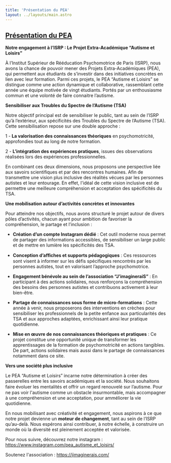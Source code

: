 ```yaml
---
title: 'Présentation du PEA'
layout: ../layouts/main.astro
---
```


<a href="/PEA--autisme-et-loisirs/" class="">
    <Puzzle forme="1" className="w-32 fill-yellow-500"><h2>Présentation du PEA</h2></Puzzle>
</a>

<b>Notre engagement à l’ISRP : Le Projet Extra-Académique “Autisme et Loisirs”</b>

À l’Institut Supérieur de Rééducation Psychomotrice de Paris (ISRP), nous avons la chance de pouvoir mener des Projets Extra-Académiques (PEA), qui permettent aux étudiants de s’investir dans des initiatives concrètes en lien avec leur formation. Parmi ces projets, le PEA “Autisme et Loisirs” se distingue comme une action dynamique et collaborative, rassemblant cette année une équipe motivée de vingt étudiants. Portés par un enthousiasme commun et une volonté de faire connaitre l’autisme.

<b>Sensibiliser aux Troubles du Spectre de l’Autisme (TSA)</b>

Notre objectif principal est de sensibiliser le public, tant au sein de l’ISRP qu’à l’extérieur, aux spécificités des Troubles du Spectre de l’Autisme (TSA). Cette sensibilisation repose sur une double approche :

1 - <b>La valorisation des connaissances théoriques</b> en psychomotricité, approfondies tout au long de notre formation.

2 - <b>L’intégration des expériences pratiques</b>, issues des observations réalisées lors des expériences professionnelles.

En combinant ces deux dimensions, nous proposons une perspective liée aux savoirs scientifiques et par des rencontres humaines. Afin de transmettre une vision plus inclusive des réalités vécues par les personnes autistes et leur entourage. En effet, l'idéal de cette vision inclusive est de permettre une meilleure compréhension et acceptation des spécificités du TSA.

<b>Une mobilisation autour d’activités concrètes et innovantes</b>

Pour atteindre nos objectifs, nous avons structuré le projet autour de divers pôles d’activités, chacun ayant pour ambition de favoriser la compréhension, le partage et l’inclusion :

- <b>Création d’un compte Instagram dédié</b> : Cet outil moderne nous permet de partager des informations accessibles, de sensibiliser un large public et de mettre en lumière les spécificités des TSA.

- <b>Conception d’aﬃches et supports pédagogiques</b> : Ces ressources sont visent à informer sur les défis spécifiques rencontrés par les personnes autistes, tout en valorisant l’approche psychomotrice.

- <b>Engagement bénévole au sein de l’association “J’imagineraiS”</b> : En participant à des actions solidaires, nous renforçons la compréhension des besoins des personnes autistes et contribuons activement à leur bien-être.

- <b>Partage de connaissances sous forme de micro-formations</b> : Cette année à venir, nous proposerons des interventions en crèches pour sensibiliser les professionnels de la petite enfance aux particularités des TSA et aux approches adaptées, enrichissant ainsi leur pratique quotidienne.

- <b>Mise en œuvre de nos connaissances théoriques et pratiques</b> : Ce projet constitue une opportunité unique de transformer les apprentissages de la formation de psychomotricité en actions tangibles. De part, actions solidaires mais aussi dans le partage de connaissances notamment dans ce site.

<b>Vers une société plus inclusive</b>

Le PEA “Autisme et Loisirs” incarne notre détermination à créer des passerelles entre les savoirs académiques et la société. Nous souhaitons faire évoluer les mentalités et oﬀrir un regard renouvelé sur l’autisme. Pour ne pas voir l'autisme comme un obstacle insurmontable, mais accompagner à une compréhension et une acceptation, pour amméliorer la vie quotidienne. 

En nous mobilisant avec créativité et engagement, nous aspirons à ce que notre projet devienne un <b>moteur de changement</b>, tant au sein de l’ISRP qu’au-delà. Nous espérons ainsi contribuer, à notre échelle, à construire un monde où la diversité est pleinement acceptée et valorisée.

Pour nous suivre, découvrez notre instagram : https://www.instagram.com/pea_autisme_et_loisirs/

Soutenez l'association : https://jimaginerais.com/
